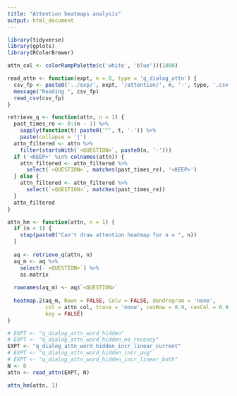 ```yaml
---
title: "Attention heatmaps analysis"
output: html_document
---
```


```r
library(tidyverse)
library(gplots)
library(RColorBrewer)

attn_col <- colorRampPalette(c('white', 'blue'))(1000)
```

```r
read_attn <- function(expt, n = 0, type = 'q_dialog_attn') {
  csv_fp <- paste0('../exp/', expt, '/attention/', n, '-', type, '.csv')
  message("Reading ", csv_fp)
  read_csv(csv_fp)
}

retrieve_q <- function(attn, n = 1) {
  past_times_re <- 0:(n - 1) %>%
    sapply(function(t) paste0('^', t, '-')) %>%
    paste(collapse = '|')
  attn_filtered <- attn %>%
    filter(startsWith(`<QUESTION>`, paste0(n, '-')))
  if ('<KEEP>' %in% colnames(attn)) {
    attn_filtered <- attn_filtered %>%
      select(`<QUESTION>`, matches(past_times_re), '<KEEP>')
  } else {
    attn_filtered <- attn_filtered %>%
      select(`<QUESTION>`, matches(past_times_re))
  }
  attn_filtered
}

attn_hm <- function(attn, n = 1) {
  if (n < 1) {
    stop(paste0("Can't draw attention heatmap for n = ", n))
  }
  
  aq <- retrieve_q(attn, n)
  aq_m <- aq %>%
    select(-`<QUESTION>`) %>%
    as.matrix
  
  rownames(aq_m) <- aq$`<QUESTION>`
  
  heatmap.2(aq_m, Rowv = FALSE, Colv = FALSE, dendrogram = 'none',
            col = attn_col, trace = 'none', cexRow = 0.9, cexCol = 0.9,
            key = FALSE)
}
```


```r
# EXPT <- "q_dialog_attn_word_hidden"
# EXPT <- "q_dialog_attn_word_hidden_no_recency"
EXPT <- "q_dialog_attn_word_hidden_incr_linear_current"
# EXPT <- "q_dialog_attn_word_hidden_incr_avg"
# EXPT <- "q_dialog_attn_word_hidden_incr_linear_both"
N <- 0
attn <- read_attn(EXPT, N)
```

```r
attn_hm(attn, 1)
```